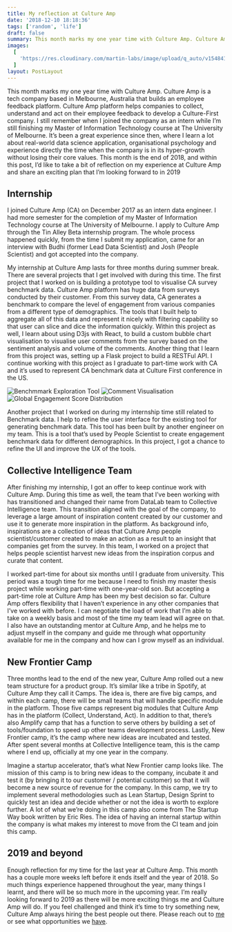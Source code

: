 ```yaml
---
title: My reflection at Culture Amp
date: '2018-12-10 18:18:36'
tags: ['random', 'life']
draft: false
summary: This month marks my one year time with Culture Amp. Culture Amp is a tech company based in Melbourne, Australia that builds an employee feedback platform. Culture Amp platform helps companies to collect, understand and act on their employee feedback to develop a Culture-First company. I still remember when I joined the company as an intern while I’m still finishing my Master of Information Technology course at The University of Melbourne. It’s been a great experience since then, where I learn a lot about real-world data science application, organisational psychology and experience directly the time when the company is in its hyper-growth without losing their core values. This month is the end of 2018, and within this post, I’d like to take a bit of reflection on my experience at Culture Amp and share an exciting plan that I’m looking forward to in 2019
images:
  [
    'https://res.cloudinary.com/martin-labs/image/upload/q_auto/v1548413217/Blog/one-year-reflection-cultureamp.png',
  ]
layout: PostLayout
---
```


This month marks my one year time with Culture Amp. Culture Amp is a tech company based in Melbourne, Australia that builds an employee feedback platform. Culture Amp platform helps companies to collect, understand and act on their employee feedback to develop a Culture-First company. I still remember when I joined the company as an intern while I’m still finishing my Master of Information Technology course at The University of Melbourne.
It’s been a great experience since then, where I learn a lot about real-world data science application, organisational psychology and experience directly the time when the company is in its hyper-growth without losing their core values.
This month is the end of 2018, and within this post, I’d like to take a bit of reflection on my experience at Culture Amp and share an exciting plan that I’m looking forward to in 2019

## Internship

I joined Culture Amp (CA) on December 2017 as an intern data engineer. I had more semester for the completion of my Master of Information Technology course at The University of Melbourne. I apply to Culture Amp through the Tin Alley Beta internship program. The whole process happened quickly, from the time I submit my application, came for an interview with Budhi (former Lead Data Scientist) and Josh (People Scientist) and got accepted into the company.

My internship at Culture Amp lasts for three months during summer break. There are several projects that I get involved with during this time. The first project that I worked on is building a prototype tool to visualise CA survey benchmark data. Culture Amp platform has huge data from surveys conducted by their customer. From this survey data, CA generates a benchmark to compare the level of engagement from various companies from a different type of demographics. The tools that I built help to aggregate all of this data and represent it nicely with filtering capability so that user can slice and dice the information quickly. Within this project as well, I learn about using D3js with React, to build a custom bubble chart visualisation to visualise user comments from the survey based on the sentiment analysis and volume of the comments. Another thing that I learn from this project was, setting up a Flask project to build a RESTFul API. I continue working with this project as I graduate to part-time work with CA and it’s used to represent CA benchmark data at Culture First conference in the US.

![Benchmmark Exploration Tool](https://res.cloudinary.com/martin-labs/image/upload/v1547097043/Blog/benchmark_exploration_tool_1.png)
![Comment Visualisation](https://res.cloudinary.com/martin-labs/image/upload/v1547097043/Blog/benchmark_exploration_tool_2.png)
![Global Engagement Score Distribution](https://res.cloudinary.com/martin-labs/image/upload/v1547097043/Blog/benchmark_exploration_tool_3.png)

Another project that I worked on during my internship time still related to Benchmark data. I help to refine the user interface for the existing tool for generating benchmark data. This tool has been built by another engineer on my team. This is a tool that’s used by People Scientist to create engagement benchmark data for different demographics. In this project, I got a chance to refine the UI and improve the UX of the tools.

## Collective Intelligence Team

After finishing my internship, I got an offer to keep continue work with Culture Amp. During this time as well, the team that I’ve been working with has transitioned and changed their name from DataLab team to Collective Intelligence team. This transition aligned with the goal of the company, to leverage a large amount of inspiration content created by our customer and use it to generate more inspiration in the platform. As background info, inspirations are a collection of ideas that Culture Amp people scientist/customer created to make an action as a result to an insight that companies get from the survey. In this team, I worked on a project that helps people scientist harvest new ideas from the inspiration corpus and curate that content.

I worked part-time for about six months until I graduate from university. This period was a tough time for me because I need to finish my master thesis project while working part-time with one-year-old son. But accepting a part-time role at Culture Amp has been my best decision so far. Culture Amp offers flexibility that I haven’t experience in any other companies that I’ve worked with before. I can negotiate the load of work that I’m able to take on a weekly basis and most of the time my team lead will agree on that. I also have an outstanding mentor at Culture Amp, and he helps me to adjust myself in the company and guide me through what opportunity available for me in the company and how can I grow myself as an individual.

## New Frontier Camp

Three months lead to the end of the new year, Culture Amp rolled out a new team structure for a product group. It’s similar like a tribe in Spotify, at Culture Amp they call it Camps. The idea is, there are five big camps, and within each camp, there will be small teams that will handle specific module in the platform. Those five camps represent big modules that Culture Amp has in the platform (Collect, Understand, Act). In addition to that, there’s also Amplify camp that has a function to serve others by building a set of tools/foundation to speed up other teams development process. Lastly, New Frontier camp, it’s the camp where new ideas are incubated and tested. After spent several months at Collective Intelligence team, this is the camp where I end up, officially at my one year in the company.

Imagine a startup accelerator, that’s what New Frontier camp looks like. The mission of this camp is to bring new ideas to the company, incubate it and test it (by bringing it to our customer / potential customer) so that it will become a new source of revenue for the company. In this camp, we try to implement several methodologies such as Lean Startup, Design Sprint to quickly test an idea and decide whether or not the idea is worth to explore further. A lot of what we’re doing in this camp also come from The Startup Way book written by Eric Ries. The idea of having an internal startup within the company is what makes my interest to move from the CI team and join this camp.

## 2019 and beyond

Enough reflection for my time for the last year at Culture Amp. This month has a couple more weeks left before it ends itself and the year of 2018. So much things experience happened throughout the year, many things I learnt, and there will be so much more in the upcoming year. I’m really looking forward to 2019 as there will be more exciting things me and Culture Amp will do. If you feel challenged and think it’s time to try something new, Culture Amp always hiring the best people out there. Please reach out to [me](https://www.linkedin.com/in/martinsiagian/) or see what opportunities we [have](https://www.cultureamp.com/about/careers/).
